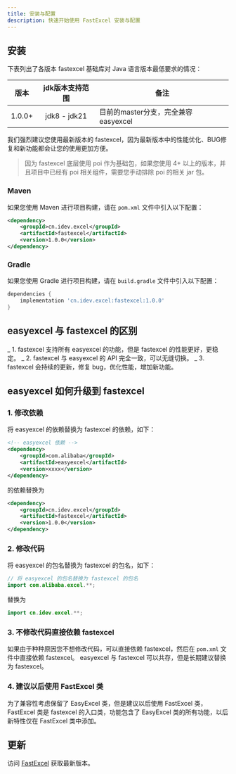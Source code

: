 ```yaml
---
title: 安装与配置
description: 快速开始使用 FastExcel 安装与配置
---
```


## 安装

下表列出了各版本 fastexcel 基础库对 Java 语言版本最低要求的情况：

| 版本   | jdk版本支持范围 | 备注                             |
|--------|:---------------:|----------------------------------|
| 1.0.0+ | jdk8 - jdk21     | 目前的master分支，完全兼容easyexcel |

我们强烈建议您使用最新版本的 fastexcel，因为最新版本中的性能优化、BUG修复和新功能都会让您的使用更加方便。

> 因为 fastexcel 底层使用 poi 作为基础包，如果您使用 4+ 以上的版本，并且项目中已经有 poi 相关组件，需要您手动排除 poi 的相关 jar 包。

### Maven
如果您使用 Maven 进行项目构建，请在 `pom.xml` 文件中引入以下配置：
```xml
<dependency>
    <groupId>cn.idev.excel</groupId>
    <artifactId>fastexcel</artifactId>
    <version>1.0.0</version>
</dependency>
```
### Gradle
如果您使用 Gradle 进行项目构建，请在 `build.gradle` 文件中引入以下配置：
```gradle
dependencies {
    implementation 'cn.idev.excel:fastexcel:1.0.0'
}
```
## easyexcel 与 fastexcel 的区别
_ 1. fastexcel 支持所有 easyexcel 的功能，但是 fastexcel 的性能更好，更稳定。
_ 2. fastexcel 与 easyexcel 的 API 完全一致，可以无缝切换。
_ 3. fastexcel 会持续的更新，修复 bug，优化性能，增加新功能。

## easyexcel 如何升级到 fastexcel

### 1. 修改依赖
将 easyexcel 的依赖替换为 fastexcel 的依赖，如下：
```xml
<!-- easyexcel 依赖 -->
<dependency>
    <groupId>com.alibaba</groupId>
    <artifactId>easyexcel</artifactId>
    <version>xxxx</version>
</dependency>
```
的依赖替换为
```xml
<dependency>
    <groupId>cn.idev.excel</groupId>
    <artifactId>fastexcel</artifactId>
    <version>1.0.0</version>
</dependency>
```

### 2. 修改代码
将 easyexcel 的包名替换为 fastexcel 的包名，如下：
```java
// 将 easyexcel 的包名替换为 fastexcel 的包名
import com.alibaba.excel.**;
```
替换为
```java
import cn.idev.excel.**;
```
### 3. 不修改代码直接依赖 fastexcel
如果由于种种原因您不想修改代码，可以直接依赖 fastexcel，然后在 `pom.xml` 文件中直接依赖 fastexcel。
easyexcel 与 fastexcel 可以共存，但是长期建议替换为 fastexcel。

### 4. 建议以后使用 FastExcel 类
为了兼容性考虑保留了 EasyExcel 类，但是建议以后使用 FastExcel 类，FastExcel 类是 fastexcel 的入口类，功能包含了 EasyExcel 类的所有功能，以后新特性仅在 FastExcel 类中添加。




## 更新

访问  [FastExcel](https://github.com/CodePhiliaX/fastexcel)  获取最新版本。



